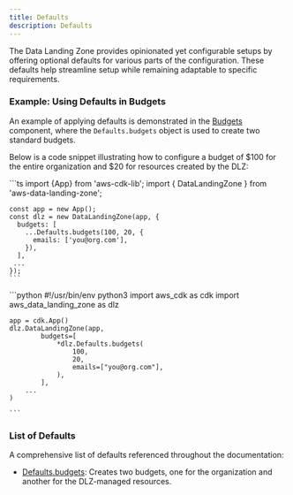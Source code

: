 ```yaml
---
title: Defaults
description: Defaults
---
```


The Data Landing Zone provides opinionated yet configurable setups by offering optional defaults for various
parts of the configuration. These defaults help streamline setup while remaining adaptable to specific requirements.

### Example: Using Defaults in Budgets

An example of applying defaults is demonstrated in the [Budgets](/components/account-management/budgets#defaults)
component, where the `Defaults.budgets` object is used to create two standard budgets.

Below is a code snippet illustrating how to configure a budget of $100 for the entire organization and $20 for
resources created by the DLZ:

<DualCode>
  <Fragment slot="ts">
    ```ts
    import {App} from 'aws-cdk-lib';
    import { DataLandingZone } from 'aws-data-landing-zone';

    const app = new App();
    const dlz = new DataLandingZone(app, {
      budgets: [
        ...Defaults.budgets(100, 20, {
          emails: ['you@org.com'],
        }),
      ],
     ...
    });
    ```
  </Fragment>
  <Fragment slot="python">
    ```python
    #!/usr/bin/env python3
    import aws_cdk as cdk
    import aws_data_landing_zone as dlz

    app = cdk.App()
    dlz.DataLandingZone(app,
            budgets=[
                *dlz.Defaults.budgets(
                    100,
                    20,
                    emails=["you@org.com"],
                ),
            ],
        ...
    )

    ```
  </Fragment>
</DualCode>

### List of Defaults

A comprehensive list of defaults referenced throughout the documentation:

- [Defaults.budgets](/components/account-management/budgets#defaults): Creates two budgets, one for the organization
and another for the DLZ-managed resources.

